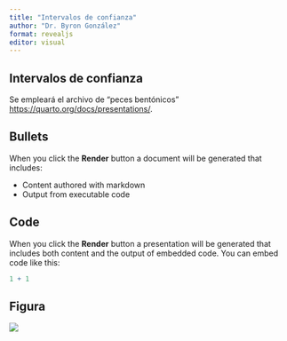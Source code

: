 ```yaml
---
title: "Intervalos de confianza"
author: "Dr. Byron González"
format: revealjs
editor: visual
---
```


## Intervalos de confianza

Se empleará el archivo de "peces bentónicos" <https://quarto.org/docs/presentations/>.

## Bullets

When you click the **Render** button a document will be generated that includes:

-   Content authored with markdown
-   Output from executable code

## Code

When you click the **Render** button a presentation will be generated that includes both content and the output of embedded code. You can embed code like this:

```r
1 + 1
```

## Figura

![](logo_cete_vector_min.png)
